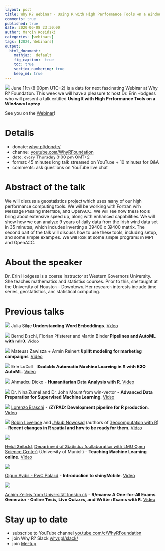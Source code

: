 ```yaml
---
layout: post
title: Why R? Webinar - Using R with High Performance Tools on a Windows Laptop
comments: true
published: true
date: 2020-06-08 23:30:00
author: Marcin Kosiński
categories: [webinars]
tags: [2020, Webinars]
output:
  html_document:
    mathjax:  default
    fig_caption:  true
    toc: true
    section_numbering: true
    keep_md: true
---
```


<img src="/images/fulls/webinars/erin_h.jpg" class="fit image"> June 11th (8:00pm UTC+2) is a date for next fascinating Webinar at Why R? Foundation. This week we will have a pleasure to host Dr. Erin Hodgess who will present a talk entitled **Using R with High Performance Tools on a Windows Laptop**.

See you on the [Webinar](https://youtu.be/vPDDpwGfvLc)!

# Details

- donate: [whyr.pl/donate/](https://whyr.pl/donate/)
- channel: [youtube.com/WhyRFoundation](https://www.youtube.com/c/WhyRFoundation)
- date: every Thursday 8:00 pm GMT+2
- format: 45 minutes long talk streamed on YouTube + 10 minutes for Q&A 
- comments: ask questions on YouTube live chat

# Abstract of the talk

We will discuss a geostatistics project which uses many of our high performance computing tools. We
will be working with Fortran with Message Passing Interface, and OpenACC. We will see how these tools
bring about extensive speed up, along with enhanced capabilities. We will show how we can analyze 9
years of daily data from the Irish wind data set in 35 minutes, which includes inverting a 39400 x 39400
matrix. The second part of the talk will discuss how to use these tools, including setup, and some simple
examples. We will look at some simple programs in MPI and OpenACC.

# About the speaker

Dr. Erin Hodgess is a course instructor at Western Governors University. She teaches mathematics and
statistics courses. Prior to this, she taught at the University of Houston – Downtown. Her research
interests include time series, geostatistics, and statistical computing.


# Previous talks

<img src="/images/fulls/webinars/julia.jpg" class="fit image"> Julia Silge **Understanding Word Embeddings**. [Video](https://youtu.be/ke03DGvT8uU)

<img src="/images/fulls/webinars/mlr.jpg" class="fit image"> Bernd Bischl, Florian Pfisterer and Martin Binder **Pipelines and AutoML with mlr3**. [Video](https://www.youtube.com/watch?v=4r8K3GO5wk4)

<img src="/images/fulls/webinars/mck.jpg" class="fit image"> Mateusz Zawisza +  Armin Reinert **Uplift modeling for marketing campaigns**. [Video](https://youtu.be/mZCBBGlQWcE)

<img src="/images/fulls/webinars/erin.jpg" class="fit image"> Erin LeDell - **Scalable Automatic Machine Learning in R with H2O AutoML**. [Video](https://www.youtube.com/watch?v=DjzKTeIIxOY)

<img src="/images/fulls/webinars/dicko.jpg" class="fit image"> Ahmadou Dicko - **Humanitarian Data Analysis with R**. [Video](https://www.youtube.com/watch?v=V3UX9ml0o6o)

<img src="/images/fulls/webinars/nina.jpg" class="fit image"> Dr. Nina Zumel and Dr. John Mount from [win-vector](http://www.win-vector.com/) - **Advanced Data Preparation for Supervised Machine Learning**. [Video](https://youtu.be/sniHkkrAsOc)

<img src="/images/fulls/webinars/lorenzo.jpg" class="fit image"> [Lorenzo Braschi]() - **rZYPAD: Development pipeline for R production**. [Video](https://youtu.be/YyG8E1DdhX0)

<img src="/images/fulls/webinars/spatial.jpg" class="fit image"> [Robin Lovelace](https://twitter.com/robinlovelace) and [Jakub Nowosad](https://twitter.com/jakub_nowosad) (authors of [Geocomputation with R](https://geocompr.robinlovelace.net/)) - **Recent changes in R spatial and how to be ready for them**. [Video](https://youtu.be/Va0STgco7-4)

<img src="/images/fulls/webinars/heidi.jpg" class="fit image">

[Heidi Seibold](https://www.researchgate.net/profile/Heidi_Seibold), [Department of Statistics (collaboration with LMU Open Science Center)](https://statsatlmu.tumblr.com/) (University of Munich) - **Teaching Machine Learning online**. [Video](https://www.youtube.com/watch?v=jPQJTVa-GsQ)

<img src="/images/fulls/webinars/olgun.jpg" class="fit image">

[Olgun Aydin - PwC Poland](https://www.linkedin.com/in/olgun-aydin/) - **Introduction to shinyMobile**. [Video](https://www.youtube.com/watch?v=TJsu0S9_WY4)

<img src="/images/fulls/webinars/achim.jpg" class="fit image">

[Achim Zeileis from Universität Innsbruck](https://eeecon.uibk.ac.at/~zeileis/) - **R/exams: A One-for-All Exams Generator - Online Tests, Live Quizzes, and Written Exams with R**. [Video](https://www.youtube.com/watch?v=PnyCR7q4P4Q)


# Stay up to date

- subscribe to YouTube channel [youtube.com/c/WhyRFoundation](https://www.youtube.com/c/WhyRFoundation)
- join Why R? Slack [whyr.pl/slack/](http://whyr.pl/slack/)
- join [Meetup](https://www.meetup.com/Spotkania-Entuzjastow-R-Warsaw-R-Users-Group-Meetup/events/269589118/)
